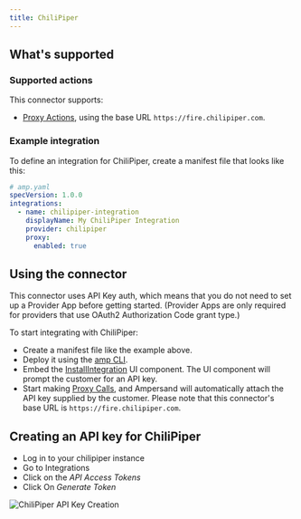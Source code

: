 ```yaml
---
title: ChiliPiper
---
```

## What's supported

### Supported actions

This connector supports:
- [Proxy Actions](/define-integrations/proxy-actions), using the base URL `https://fire.chilipiper.com`.

### Example integration

To define an integration for ChiliPiper, create a manifest file that looks like this:

```YAML
# amp.yaml
specVersion: 1.0.0
integrations:
  - name: chilipiper-integration
    displayName: My ChiliPiper Integration
    provider: chilipiper
    proxy:
      enabled: true
```

## Using the connector

This connector uses API Key auth, which means that you do not need to set up a Provider App before getting started. (Provider Apps are only required for providers that use OAuth2 Authorization Code grant type.)

To start integrating with ChiliPiper:
- Create a manifest file like the example above.
- Deploy it using the [amp CLI](/cli/overview).
- Embed the [InstallIntegration](/embeddable-ui-components#install-integration) UI component. The UI component will prompt the customer for an API key.
- Start making [Proxy Calls](/define-integrations/proxy-actions), and Ampersand will automatically attach the API key supplied by the customer. Please note that this connector's base URL is `https://fire.chilipiper.com`.

## Creating an API key for ChiliPiper

- Log in to your chilipiper instance
- Go to Integrations
- Click on the *API Access Tokens*
- Click On *Generate Token*

![ChiliPiper API Key Creation](/images/provider-guides/chilipiper.gif)
